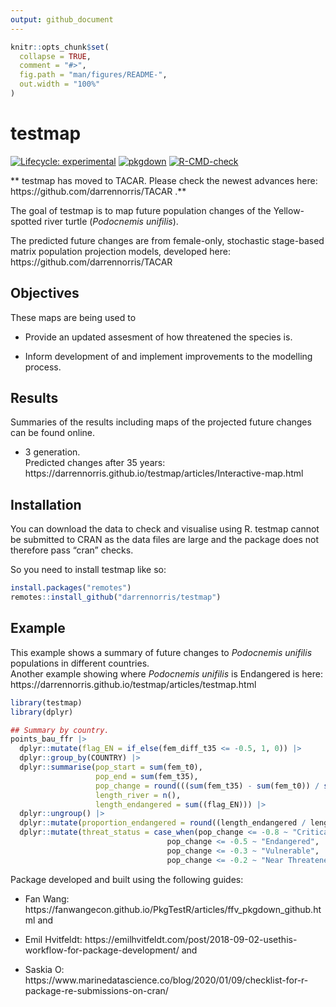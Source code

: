 ```yaml
---
output: github_document
---
```


<!-- README.md is generated from README.Rmd. Please edit that file -->

```r
knitr::opts_chunk$set(
  collapse = TRUE,
  comment = "#>",
  fig.path = "man/figures/README-",
  out.width = "100%"
)
```

# testmap

<!-- badges: start -->
[![Lifecycle: experimental](https://img.shields.io/badge/lifecycle-experimental-orange.svg)](https://lifecycle.r-lib.org/articles/stages.html#experimental)
[![pkgdown](https://github.com/darrennorris/testmap/workflows/pkgdown/badge.svg)](https://github.com/darrennorris/eprdados/actions)
[![R-CMD-check](https://github.com/darrennorris/testmap/actions/workflows/R-CMD-check.yaml/badge.svg)](https://github.com/darrennorris/testmap/actions/workflows/R-CMD-check.yaml)
<!-- badges: end -->

** testmap has moved to TACAR. Please check the newest advances here:
https://github.com/darrennorris/TACAR .**

The goal of testmap is to map future population changes of 
the Yellow-spotted river turtle (*Podocnemis unifilis*).

The predicted future changes are from female-only, 
stochastic stage-based matrix population projection models, developed here: 
https://github.com/darrennorris/TACAR

## Objectives
These maps are being used to

 - Provide an updated assesment of how threatened the species is.

 - Inform development of and implement improvements to the modelling process.

 
## Results
Summaries of the results including maps of the projected future changes 
can be found online.

 - 3 generation.    
 Predicted changes after 35 years: https://darrennorris.github.io/testmap/articles/Interactive-map.html

## Installation

You can download the data to check and visualise using R.
testmap cannot be submitted to CRAN as the data files are large and the package 
does not therefore pass "cran" checks.

So you need to install testmap like so:

``` r
install.packages("remotes")
remotes::install_github("darrennorris/testmap")
```

## Example

This example shows a summary of 
future changes to *Podocnemis unifilis* populations in different countries.  
Another example showing where *Podocnemis unifilis* is 
Endangered is here: 
https://darrennorris.github.io/testmap/articles/testmap.html

```r
library(testmap)
library(dplyr)

## Summary by country.
points_bau_ffr |> 
  dplyr::mutate(flag_EN = if_else(fem_diff_t35 <= -0.5, 1, 0)) |>
  dplyr::group_by(COUNTRY) |> 
  dplyr::summarise(pop_start = sum(fem_t0), 
                   pop_end = sum(fem_t35), 
                   pop_change = round(((sum(fem_t35) - sum(fem_t0)) / sum(fem_t0)), 3),
                   length_river = n(), 
                   length_endangered = sum((flag_EN))) |>
  dplyr::ungroup() |> 
  dplyr::mutate(proportion_endangered = round((length_endangered / length_river), 2)) |> 
  dplyr::mutate(threat_status = case_when(pop_change <= -0.8 ~ "Critically Endangered", 
                                   pop_change <= -0.5 ~ "Endangered", 
                                   pop_change <= -0.3 ~ "Vulnerable", 
                                   pop_change <= -0.2 ~ "Near Threatened"))
```


Package developed and built using the following guides:

 * Fan Wang: https://fanwangecon.github.io/PkgTestR/articles/ffv_pkgdown_github.html
and

 * Emil Hvitfeldt: https://emilhvitfeldt.com/post/2018-09-02-usethis-workflow-for-package-development/
and

 * Saskia O: https://www.marinedatascience.co/blog/2020/01/09/checklist-for-r-package-re-submissions-on-cran/
